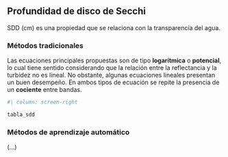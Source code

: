 ## Profundidad de disco de Secchi

SDD (cm) es una propiedad que se relaciona con la transparencia del agua.

### Métodos tradicionales

Las ecuaciones principales propuestas son de tipo <b>logarítmica</b> o <b>potencial</b>, lo cual tiene sentido considerando que la relación entre la reflectancia y la turbidez no es lineal. No obstante, algunas ecuaciones lineales presentan un buen desempeño. En ambos tipos de ecuación se repite la presencia de un <b>cociente</b> entre bandas.

```r
#| column: screen-right

tabla_sdd
```

### Métodos de aprendizaje automático

(...)
